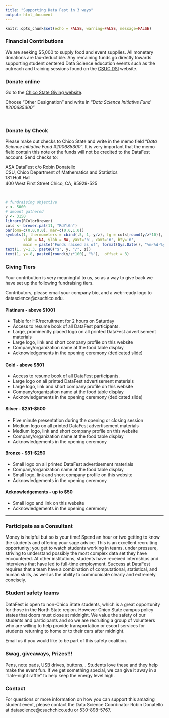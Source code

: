 ```yaml
---
title: "Supporting Data Fest in 3 ways"
output: html_document
---
```


```r
knitr::opts_chunk$set(echo = FALSE, warning=FALSE, message=FALSE)
```

### Financial Contributions

We are seeking $5,000 to supply food and event supplies. All monetary donations are tax-deductible. Any remaining funds go directly towards supporting student centered Data Science education events such as the outreach and training sessions found on the [CSUC DSI](http://datascience.csuchico.edu) website. 


<div class = "row">
<div class = "col-md-6">

### Donate online
Go to the [Chico State Giving website](https://securelb.imodules.com/s/1751/wide.aspx?sid=1751&gid=2&pgid=405&cid=1058). 

Choose "Other Designation" and write in "_Data Science Initiative Fund #200685300_"

<br>

### Donate by Check

Please make out checks to Chico State and write in the memo field "_Data Science Initiative Fund #200685300_". It is very important that the memo field contain this note or the funds will not be credited to the DataFest account. Send checks to:

ASA DataFest c/o Robin Donatello  
CSU, Chico Department of Mathematics and Statistics  
181 Holt Hall  
400 West First Street 
Chico, CA, 95929-525

</div>
<div class = "col-md-6">

</br>

```r
# fundraising objective
z <- 5000
# amount gathered
y <- 3150
library(RColorBrewer)
cols <- brewer.pal(11, "RdYlGn")
par(oma=c(0,0,0,0), mar=c(0,0,1,0))
symbols(1, thermometers = cbind(.5, 1, y/z), fg = cols[round(y/z*10)], inches=3, 
        xlab = NA, ylab = NA, yaxt='n', xaxt='n', bty='n',  
        main = paste("Funds raised as of", format(Sys.Date(), "%m-%d-%y")))
text(1, y=1.3, paste0("$", y, "/", z))
text(1, y=.8, paste0(round(y/z*100), "%"),  offset = 3)
```

</div>
</div>


### Giving Tiers
Your contribution is very meaningful to us, so as a way to give back we have set up the following fundraising tiers. 

Contributors, please email your company bio, and a web-ready logo to datascience@csuchico.edu. 

#### Platinum - above $1001 
* Table for HR/recruitment for 2 hours on Saturday
* Access to resume book of all DataFest participants. 
* Large, prominently placed logo on all printed DataFest advertisement materials
* Large logo, link and short company profile on this website
* Company/organization name at the food table display
* Acknowledgements in the opening ceremony (dedicated slide)

#### Gold - above $501 
* Access to resume book of all DataFest participants. 
* Large logo on all printed DataFest advertisement materials
* Large logo, link and short company profile on this website
* Company/organization name at the food table display
* Acknowledgements in the opening ceremony (dedicated slide)


#### Silver - $251-$500
* Five minute presentation during the opening or closing session
* Medium logo on all printed DataFest advertisement materials
* Medium logo, link and short company profile on this website
* Company/organization name at the food table display
* Acknowledgements in the opening ceremony


#### Bronze - $51-$250 
* Small logo on all printed DataFest advertisement materials
* Company/organization name at the food table display
* Small logo, link and short company profile on this website
* Acknowledgements in the opening ceremony


#### Acknowledgements - up to $50 
* Small logo and link on this website
* Acknowledgements in the opening ceremony

---

### Participate as a Consultant

Money is helpful but so is your time! Spend an hour or two getting to know the students and offering your sage advice. This is an excellent recruiting opportunity; you get to watch students working in teams, under pressure, striving to understand possibly the most complex data set they have encountered. At other institutions, students have received internships and interviews that have led to full-time employment. Success at DataFest requires that a team have a combination of computational, statistical, and human skills, as well as the ability to communicate clearly and extremely concisely.

### Student safety teams

DataFest is open to non-Chico State students, which is a great opportunity for those in the North State region. However Chico State campus policy states that doors must close at midnight. We value the safety of our students and participants and so we are recruiting a group of volunteers who are willing to help provide transportation or escort services for students returning to home or to their cars after midnight.

Email us if you would like to be part of this safety coalition.  

### Swag, giveaways, Prizes!!!

Pens, note pads, USB drives, buttons... Students love these and they help make the event fun. If we get something special, we can give it away in a ``late-night raffle" to help keep the energy level high.


### Contact 

For questions or more information on how you can support this amazing student event, please contact the Data Science Coordinator Robin Donatello at datascience@csuchchico.edu or 530-898-5767.

